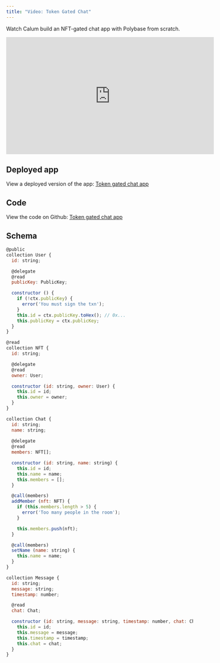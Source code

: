 ```yaml
---
title: "Video: Token Gated Chat"
---
```


Watch Calum build an NFT-gated chat app with Polybase from scratch.

<iframe width="560" height="315" src="https://www.youtube-nocookie.com/embed/YzPfCLQBGTI" title="Build an NFT Gated Chat App using Polybase | Tutorial by Calum" frameborder="0" allow="accelerometer; autoplay; clipboard-write; encrypted-media; gyroscope; picture-in-picture; web-share" allowfullscreen></iframe>

## Deployed app

View a deployed version of the app:
[Token gated chat app](https://chat-polybase.vercel.app/)

## Code

View the code on Github:
[Token gated chat app](https://github.com/polybase/chat)


## Schema

```js
@public
collection User {
  id: string;

  @delegate
  @read
  publicKey: PublicKey;

  constructor () {
    if (!ctx.publicKey) {
      error('You must sign the txn');
    }
    this.id = ctx.publicKey.toHex(); // 0x...
    this.publicKey = ctx.publicKey;
  }
}

@read
collection NFT {
  id: string;

  @delegate
  @read
  owner: User;

  constructor (id: string, owner: User) {
    this.id = id;
    this.owner = owner;
  }
}

collection Chat {
  id: string;
  name: string;
  
  @delegate
  @read
  members: NFT[];

  constructor (id: string, name: string) {
    this.id = id;
    this.name = name;
    this.members = [];
  }

  @call(members)
  addMember (nft: NFT) {
    if (this.members.length > 5) {
      error('Too many people in the room');
    }

    this.members.push(nft);
  }

  @call(members)
  setName (name: string) {
    this.name = name;
  }
}

collection Message {
  id: string;
  message: string;
  timestamp: number;

  @read
  chat: Chat;

  constructor (id: string, message: string, timestamp: number, chat: Chat) {
    this.id = id;
    this.message = message;
    this.timestamp = timestamp;
    this.chat = chat;
  }
}
```